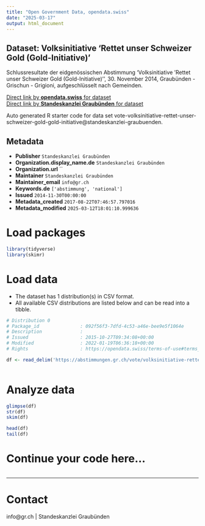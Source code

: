 ```yaml
---
title: "Open Government Data, opendata.swiss"
date: "2025-03-17"
output: html_document
---
```


## Dataset: Volksinitiative 'Rettet unser Schweizer Gold (Gold-Initiative)'

Schlussresultate der eidgenössischen Abstimmung 'Volksinitiative 'Rettet unser Schweizer Gold (Gold-Initiative)'', 30. November 2014, Graubünden - Grischun - Grigioni, aufgeschlüsselt nach Gemeinden.

[Direct link by **opendata.swiss** for dataset](https://opendata.swiss/de/dataset/volksinitiative-rettet-unser-schweizer-gold-gold-initiative)<br>
[Direct link by **Standeskanzlei Graubünden** for dataset](https://abstimmungen.gr.ch/vote/volksinitiative-rettet-unser-schweizer-gold-gold-initiative/data)

Auto generated R starter code for data set vote-volksinitiative-rettet-unser-schweizer-gold-gold-initiative@standeskanzlei-graubuenden.

## Metadata

- **Publisher** `Standeskanzlei Graubünden`
- **Organization.display_name.de** `Standeskanzlei Graubünden`
- **Organization.url** ``
- **Maintainer** `Standeskanzlei Graubünden`
- **Maintainer_email** `info@gr.ch`
- **Keywords.de** `['abstimmung', 'national']`
- **Issued** `2014-11-30T00:00:00`
- **Metadata_created** `2017-08-22T07:46:57.797016`
- **Metadata_modified** `2025-03-12T18:01:10.999636`


# Load packages

```r

library(tidyverse)
library(skimr)

```

# Load data

-   The dataset has 1 distribution(s) in CSV format.
-   All available CSV distributions are listed below and can be read into a tibble.

```r

# Distribution 0
# Package_id               : 092f56f3-7dfd-4c53-a46e-bee9e5f1064e
# Description              : 
# Issued                   : 2015-10-27T09:34:08+00:00
# Modified                 : 2022-01-19T06:36:18+00:00
# Rights                   : https://opendata.swiss/terms-of-use#terms_by

df <- read_delim('https://abstimmungen.gr.ch/vote/volksinitiative-rettet-unser-schweizer-gold-gold-initiative/data-csv')



```

# Analyze data

```r

glimpse(df)
str(df)
skim(df)

head(df)
tail(df)

```

# Continue your code here...

```r

```

------------------------------------------------------------------------

# Contact

info@gr.ch | Standeskanzlei Graubünden

